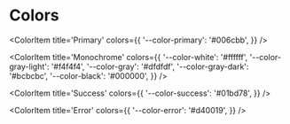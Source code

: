 
# Colors

<ColorPalette>

<ColorItem
  title='Primary'
  colors={{
    '--color-primary': '#006cbb',
  }}
/>

<ColorItem
  title='Monochrome'
  colors={{
    '--color-white': '#ffffff',
    '--color-gray-light': '#f4f4f4',
    '--color-gray': '#dfdfdf',
    '--color-gray-dark': '#bcbcbc',
    '--color-black': '#000000',
  }}
/>

<ColorItem
  title='Success'
  colors={{
    '--color-success': '#01bd78',
  }}
/>

<ColorItem
    title='Error'
    colors={{
      '--color-error': '#d40019',
    }}
/>
</ColorPalette>
